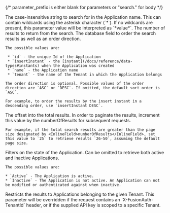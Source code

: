 
{/*  parameter_prefix is either blank for parameters or "search." for body */}

<APIBlock>
  <APIField name={ props.parameter_prefix + "name" } type="String" optional>
    The case-insensitive string to search for in the Application name. This can contain wildcards using the asterisk character (`*`). If no wildcards are present, this parameter value will be interpreted as `*value*`.
  </APIField>
  <APIField name={ props.parameter_prefix + "numberOfResults" } type="Integer" optional defaults="25">
    The number of results to return from the search.
  </APIField>
  <APIField name={ props.parameter_prefix + "orderBy" } type="String" optional defaults="name ASC">
    The database field to order the search results as well as an order direction.

    The possible values are:

     * `id` - the unique Id of the Application
     * `insertInstant` - the [instant](/docs/reference/data-types#instants) when the Application was created
     * `name` - the Application name
     * `tenant` - the name of the Tenant in which the Application belongs

    The order direction is optional. Possible values of the order direction are `ASC` or `DESC`. If omitted, the default sort order is `ASC`.

    For example, to order the results by the insert instant in a descending order, use `insertInstant DESC`.
  </APIField>
  <APIField name={ props.parameter_prefix + "startRow" } type="Integer" optional defaults="0">
    The offset into the total results. In order to paginate the results, increment this value by the <InlineField>numberOfResults</InlineField> for subsequent requests.

    For example, if the total search results are greater than the page size designated by <InlineField>numberOfResults</InlineField>, set this value to `25` to retrieve results `26-50`, assuming the default page size.
  </APIField>
  <APIField name={ props.parameter_prefix + "state" } type="String" optional>
    Filters on the state of the Application. Can be omitted to retrieve both active and inactive Applications.

    The possible values are:

    * `Active` - The Application is active.
    * `Inactive` - The Application is not active. An Application can not be modified or authenticated against when inactive.
  </APIField>
  <APIField name={ props.parameter_prefix + "tenantId" } type="UUID" optional>
    Restricts the results to Applications belonging to the given Tenant. This parameter will be overridden if the request contains an `X-FusionAuth-TenantId` header, or if the supplied API key is scoped to a specific Tenant.
  </APIField>
</APIBlock>

